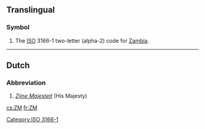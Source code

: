 ==Translingual==

===Symbol===
{{head|mul|symbol}}

# The [[ISO]] 3166-1 two-letter (alpha-2) code for [[Zambia]].

[[Category:ISO 3166-1]]

----

==Dutch==

===Abbreviation===
{{head|nl|abbreviation}}
# ''[[Zijne Majesteit]]'' (His Majesty)

[[cs:ZM]]
[[fr:ZM]]